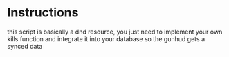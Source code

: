# Instructions

this script is basically a dnd resource, you just need to implement your own kills function and integrate it into your database so the gunhud gets a synced data
